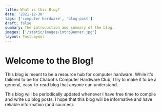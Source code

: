 ```yaml
---
title: What is this Blog?
date: '2021-12-30'
tags: ['computer hardware', 'blog-post']
draft: false
summary: The introduction and summary of the blog.
images: ['/static/images/introBanner.jpg']
layout: PostLayout
---
```


# Welcome to the Blog!

This blog is meant to be a resource hub for computer hardware.
While it's tailored to be for Chabot's Computer Hardware Club, I try to make it to be a general, easy-to-read blog that anyone can understand.

This blog will be periodically updated whenever I have free time to compile and write up blog posts.
I hope that this blog will be informative and have reliable information (and sources).
